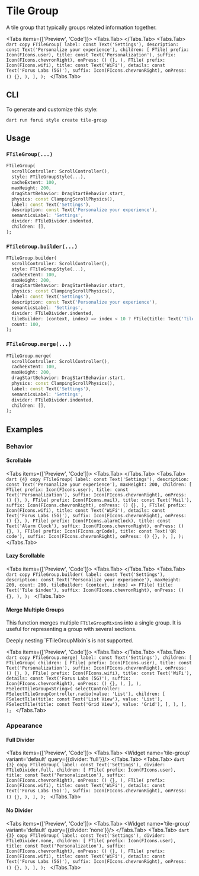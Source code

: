 
# Tile Group

A tile group that typically groups related information together.

<LinkBadgeGroup>
    <LinkBadge label="API Reference" href="https://pub.dev/documentation/forui/latest/forui.widgets.tile/"/>
</LinkBadgeGroup>

<Tabs items={['Preview', 'Code']}>
  <Tabs.Tab>
    <Widget name='tile-group' variant='default' query={{}}/>
  </Tabs.Tab>
  <Tabs.Tab>
    ```dart copy
    FTileGroup(
      label: const Text('Settings'),
      description: const Text('Personalize your experience'),
      children: [
        FTile(
          prefix: Icon(FIcons.user),
          title: const Text('Personalization'),
          suffix: Icon(FIcons.chevronRight),
          onPress: () {},
        ),
        FTile(
          prefix: Icon(FIcons.wifi),
          title: const Text('WiFi'),
          details: const Text('Forus Labs (5G)'),
          suffix: Icon(FIcons.chevronRight),
          onPress: () {},
        ),
      ],
    );
    ```
  </Tabs.Tab>
</Tabs>

## CLI

To generate and customize this style:

```shell copy
dart run forui style create tile-group 
```

## Usage

### `FTileGroup(...)`

```dart copy
FTileGroup(
  scrollController: ScrollController(),
  style: FTileGroupStyle(...),
  cacheExtent: 100,
  maxHeight: 200,
  dragStartBehavior: DragStartBehavior.start,
  physics: const ClampingScrollPhysics(),
  label: const Text('Settings'),
  description: const Text('Personalize your experience'),
  semanticsLabel: 'Settings',
  divider: FTileDivider.indented,
  children: [],
);
```

### `FTileGroup.builder(...)`

```dart copy
FTileGroup.builder(
  scrollController: ScrollController(),
  style: FTileGroupStyle(...),
  cacheExtent: 100,
  maxHeight: 200,
  dragStartBehavior: DragStartBehavior.start,
  physics: const ClampingScrollPhysics(),
  label: const Text('Settings'),
  description: const Text('Personalize your experience'),
  semanticsLabel: 'Settings',
  divider: FTileDivider.indented,
  tileBuilder: (context, index) => index < 10 ? FTile(title: Text('Tile $index')) : null,
  count: 100,
);
```

### `FTileGroup.merge(...)`

```dart copy
FTileGroup.merge(
  scrollController: ScrollController(),
  cacheExtent: 100,
  maxHeight: 200,
  dragStartBehavior: DragStartBehavior.start,
  physics: const ClampingScrollPhysics(),
  label: const Text('Settings'),
  semanticsLabel: 'Settings',
  divider: FTileDivider.indented,
  children: [],
);
```

## Examples

### Behavior

#### Scrollable

<Tabs items={['Preview', 'Code']}>
  <Tabs.Tab>
    <Widget name='tile-group' variant='scrollable' query={{}} height={300}/>
  </Tabs.Tab>
  <Tabs.Tab>
    ```dart {4} copy
    FTileGroup(
      label: const Text('Settings'),
      description: const Text('Personalize your experience'),
      maxHeight: 200,
      children: [
        FTile(
          prefix: Icon(FIcons.user),
          title: const Text('Personalization'),
          suffix: Icon(FIcons.chevronRight),
          onPress: () {},
        ),
        FTile(
          prefix: Icon(FIcons.mail),
          title: const Text('Mail'),
          suffix: Icon(FIcons.chevronRight),
          onPress: () {},
        ),
        FTile(
          prefix: Icon(FIcons.wifi),
          title: const Text('WiFi'),
          details: const Text('Forus Labs (5G)'),
          suffix: Icon(FIcons.chevronRight),
          onPress: () {},
        ),
        FTile(
          prefix: Icon(FIcons.alarmClock),
          title: const Text('Alarm Clock'),
          suffix: Icon(FIcons.chevronRight),
          onPress: () {},
        ),
        FTile(
          prefix: Icon(FIcons.qrCode),
          title: const Text('QR code'),
          suffix: Icon(FIcons.chevronRight),
          onPress: () {},
        ),
      ],
    );
    ```
  </Tabs.Tab>
</Tabs>

#### Lazy Scrollable

<Tabs items={['Preview', 'Code']}>
  <Tabs.Tab>
    <Widget name='tile-group' variant='lazy' query={{}} height={300}/>
  </Tabs.Tab>
  <Tabs.Tab>
    ```dart copy
    FTileGroup.builder(
      label: const Text('Settings'),
      description: const Text('Personalize your experience'),
      maxHeight: 200,
      count: 200,
      tileBuilder: (context, index) => FTile(
        title: Text('Tile $index'),
        suffix: Icon(FIcons.chevronRight),
        onPress: () {},
      ),
    );
    ```
  </Tabs.Tab>
</Tabs>

#### Merge Multiple Groups

This function merges multiple `FTileGroupMixin`s into a single group. It is useful for representing a group with
several sections.

<Callout type="warning">
    Deeply nesting `FTileGroupMixin`s  is not supported.
</Callout>

<Tabs items={['Preview', 'Code']}>
  <Tabs.Tab>
    <Widget name='tile-group' variant='merge' query={{}} height={300}/>
  </Tabs.Tab>
  <Tabs.Tab>
    ```dart copy
    FTileGroup.merge(
      label: const Text('Settings'),
      children: [
        FTileGroup(
          children: [
            FTile(
              prefix: Icon(FIcons.user),
              title: const Text('Personalization'),
              suffix: Icon(FIcons.chevronRight),
              onPress: () {},
            ),
            FTile(
              prefix: Icon(FIcons.wifi),
              title: const Text('WiFi'),
              details: const Text('Forus Labs (5G)'),
              suffix: Icon(FIcons.chevronRight),
              onPress: () {},
            ),
          ],
        ),
        FSelectTileGroup<String>(
          selectController: FSelectTileGroupController.radio(value: 'List'),
          children: [
            FSelectTile(title: const Text('List View'), value: 'List'),
            FSelectTile(title: const Text('Grid View'), value: 'Grid'),
          ],
        ),
      ],
    );
    ```
  </Tabs.Tab>
</Tabs>

### Appearance

#### Full Divider

<Tabs items={['Preview', 'Code']}>
  <Tabs.Tab>
    <Widget name='tile-group' variant='default' query={{divider: 'full'}}/>
  </Tabs.Tab>
  <Tabs.Tab>
    ```dart {3} copy
    FTileGroup(
      label: const Text('Settings'),
      divider: FTileDivider.full,
      children: [
        FTile(
          prefix: Icon(FIcons.user),
          title: const Text('Personalization'),
          suffix: Icon(FIcons.chevronRight),
          onPress: () {},
        ),
        FTile(
          prefix: Icon(FIcons.wifi),
          title: const Text('WiFi'),
          details: const Text('Forus Labs (5G)'),
          suffix: Icon(FIcons.chevronRight),
          onPress: () {},
        ),
      ],
    );
    ```
  </Tabs.Tab>
</Tabs>

#### No Divider

<Tabs items={['Preview', 'Code']}>
  <Tabs.Tab>
    <Widget name='tile-group' variant='default' query={{divider: 'none'}}/>
  </Tabs.Tab>
  <Tabs.Tab>
    ```dart {3} copy
    FTileGroup(
      label: const Text('Settings'),
      divider: FTileDivider.none,
      children: [
        FTile(
          prefix: Icon(FIcons.user),
          title: const Text('Personalization'),
          suffix: Icon(FIcons.chevronRight),
          onPress: () {},
        ),
        FTile(
          prefix: Icon(FIcons.wifi),
          title: const Text('WiFi'),
          details: const Text('Forus Labs (5G)'),
          suffix: Icon(FIcons.chevronRight),
          onPress: () {},
        ),
      ],
    );
    ```
  </Tabs.Tab>
</Tabs>
